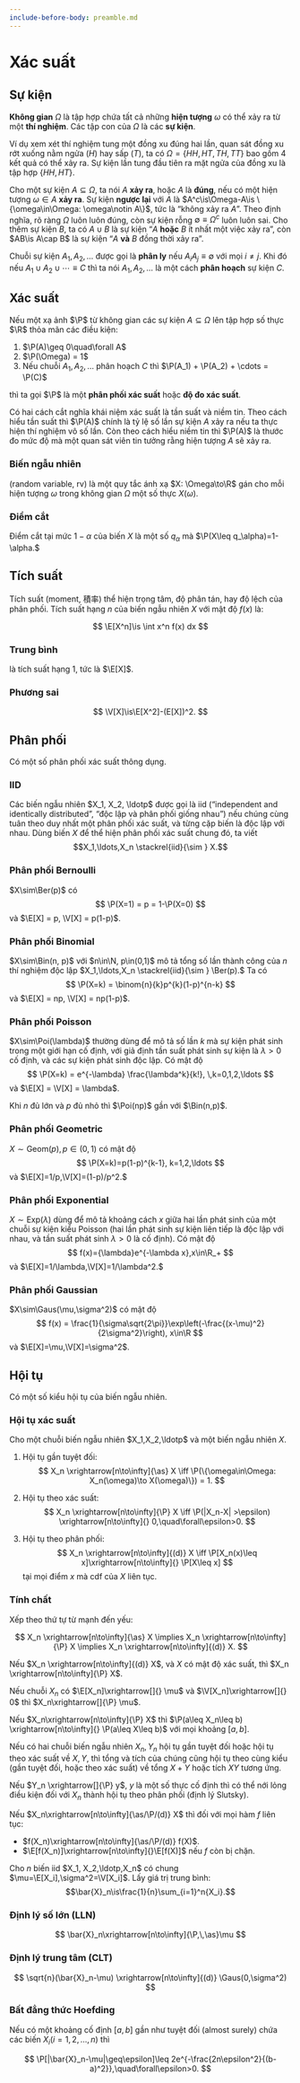 ```yaml
---
include-before-body: preamble.md
---
```


# Xác suất

## Sự kiện

**Không gian** $\Omega$ là tập hợp chứa tất cả những
**hiện tượng** $\omega$ có thể xảy ra
từ một **thí nghiệm**.
Các tập con của $\Omega$ là các **sự kiện**.

Ví dụ xem xét thí nghiệm
tung một đồng xu đúng hai lần,
quan sát đồng xu rớt xuống nằm ngửa ($H$) hay sấp ($T$),
ta có $\Omega = \{HH, HT, TH, TT\}$ bao gồm 4 kết quả có thể xảy ra.
Sự kiện lần tung đầu tiên ra mặt ngửa của đồng xu là
tập hợp $\{HH, HT\}.$

Cho một sự kiện $A\subseteq\Omega$,
ta nói $A$ **xảy ra**, hoặc $A$ là **đúng**,
nếu có một hiện tượng $\omega\in A$ **xảy ra**.
Sự kiện **ngược lại** với $A$ là
$A^c\is\Omega-A\is \{\omega\in\Omega: \omega\notin A\}$,
tức là "không xảy ra $A$".
Theo định nghĩa, rõ ràng $\Omega$ luôn luôn đúng,
còn sự kiện rỗng $\emptyset\equiv\Omega^c$ luôn luôn sai.
Cho thêm sự kiện $B$, ta có
$A\cup B$ là sự kiện "$A$ **hoặc** $B$ ít nhất một việc xảy ra",
còn
$AB\is A\cap B$ là sự kiện "$A$ **và** $B$ đồng thời xảy ra".

Chuỗi sự kiện $A_1, A_2, \ldots$ được gọi là **phân ly**
nếu $A_i A_j\equiv\emptyset$ với mọi $i\neq j$.
Khi đó nếu $A_1\cup A_2\cup\cdots\equiv C$ thì ta nói $A_1, A_2, \ldots$ là một cách **phân hoạch** sự kiện $C$.

## Xác suất

Nếu một xạ ảnh
$\P$
từ không gian các sự kiện
$A\subseteq\Omega$ lên tập hợp số thực $\R$
thỏa mãn các điều kiện:

1. $\P(A)\geq 0\quad\forall A$
2. $\P(\Omega) = 1$
3. Nếu chuỗi $A_1, A_2, \ldots$ phân hoạch $C$ thì
$\P(A_1) + \P(A_2) + \cdots = \P(C)$

thì ta gọi $\P$ là một **phân phối xác suất** hoặc **độ đo xác suất**.

Có hai cách cắt nghĩa khái niệm xác suất là tần suất và niềm tin.
Theo cách hiểu tần suất thì $\P(A)$ chính là tỷ lệ số lần sự kiện $A$
xảy ra nếu ta thực hiện thí nghiệm vô số lần.
Còn theo cách hiểu niềm tin thì $\P(A)$ là thước đo mức độ mà một quan sát viên tin tưởng rằng hiện tượng $A$ sẽ xảy ra.

::: {#def-randvar}
### Biến ngẫu nhiên
(random variable, rv) là một quy tắc ánh xạ
$X: \Omega\to\R$
gán cho mỗi hiện tượng $\omega$ trong
không gian $\Omega$
một số thực $X(\omega)$.
:::

:::{#def-quantile}
### Điểm cắt
Điểm cắt tại mức $1-\alpha$ của biến $X$ là một số $q_\alpha$ mà $\P(X\leq q_\alpha)=1-\alpha.$
:::


## Tích suất

Tích suất (moment, 積率) thể hiện trọng tâm, độ phân tán, hay độ lệch của phân phối.
Tích suất hạng $n$ của biến ngẫu nhiên $X$
với mật độ $f(x)$ là:

$$
\E[X^n]\is \int x^n f(x) dx
$$

::: {#def-expectation}
### Trung bình
là tích suất hạng 1, tức là $\E[X]$.
:::

::: {#def-variance}
### Phương sai
$$
\V[X]\is\E[X^2]-(E[X])^2.
$$
:::

## Phân phối

Có một số phân phối xác suất thông dụng.

::: {#def-iid}
### IID
Các biến ngẫu nhiên $X_1, X_2, \ldotp$ được gọi là
iid ("independent and identically distributed",
"độc lập và phân phối giống nhau")
nếu chúng cùng tuân theo duy nhất một phân phối xác suất,
và từng cặp biến là độc lập với nhau.
Dùng biến $X$ để thể hiện phân phối xác suất chung đó, ta viết
$$X_1,\ldots,X_n \stackrel{iid}{\sim } X.$$
:::

::: {#def-bernoulli}
### Phân phối Bernoulli
$X\sim\Ber(p)$
có
$$
\P(X=1) = p = 1-\P(X=0)
$$
và
$\E[X] = p, \V[X] = p(1-p)$.
:::

::: {#def-binomial}
### Phân phối Binomial
$X\sim\Bin(n, p)$
với $n\in\N, p\in(0,1)$
mô tả tổng số lần thành công
của $n$ thí nghiệm độc lập
$X_1,\ldots,X_n \stackrel{iid}{\sim } \Ber(p).$
Ta có
$$
\P(X=k) = \binom{n}{k}p^{k}(1-p)^{n-k}
$$
và
$\E[X] = np, \V[X] = np(1-p)$.
:::

:::{#def-poisson}
### Phân phối Poisson
$X\sim\Poi(\lambda)$
thường dùng để mô tả số lần $k$ mà sự kiện phát sinh
trong một giới hạn cố định,
với giả định tần suất phát sinh sự kiện là
$\lambda > 0$ cố định,
và các sự kiện phát sinh độc lập.
Có
mật độ
$$
\P(X=k) = e^{-\lambda}
\frac{\lambda^k}{k!}, \,k=0,1,2,\ldots
$$
và
$\E[X] = \V[X] = \lambda$.
:::

Khi $n$ đủ lớn và $p$ đủ nhỏ thì
$\Poi(np)$ gần với $\Bin(n,p)$.

:::{#def-geomdist}
### Phân phối Geometric
$X\sim\text{Geom}(p), p \in (0,1)$
có mật độ
$$
\P(X=k)=p(1-p)^{k-1}, k=1,2,\ldots
$$
và
$\E[X]=1/p,\V[X]=(1-p)/p^2.$
:::

:::{#def-expdist}
### Phân phối Exponential
$X\sim\text{Exp}(\lambda)$
dùng để mô tả khoảng cách $x$ giữa hai lần phát sinh
của một chuỗi sự kiện kiểu Poisson
(hai lần phát sinh sự kiện liên tiếp là độc lập với nhau,
và tần suất phát sinh $\lambda>0$ là cố định).
Có mật độ
$$
f(x)={\lambda}e^{-\lambda x},x\in\R_+
$$
và
$\E[X]=1/\lambda,\V[X]=1/\lambda^2.$
:::

:::{#def-gaussian}
### Phân phối Gaussian
$X\sim\Gaus(\mu,\sigma^2)$ có
mật độ
$$
f(x) =
\frac{1}{\sigma\sqrt{2\pi}}\exp\left(-\frac{(x-\mu)^2}{2\sigma^2}\right),
x\in\R
$$
và
$\E[X]=\mu,\V[X]=\sigma^2$.
:::

## Hội tụ

Có một số kiểu hội tụ của biến ngẫu nhiên.

::: {#def-conv-proba}
### Hội tụ xác suất
Cho một chuỗi biến ngẫu nhiên $X_1,X_2,\ldotp$
và một biến ngẫu nhiên $X$.

1. Hội tụ gần tuyệt đối:
$$
X_n \xrightarrow[n\to\infty]{\as} X \iff
\P(\{\omega\in\Omega: X_n(\omega)\to X(\omega)\}) = 1.
$$

2. Hội tụ theo xác suất:
$$
X_n \xrightarrow[n\to\infty]{\P} X \iff
\P(|X_n-X| >\epsilon)
\xrightarrow[n\to\infty]{}
0,\quad\forall\epsilon>0.
$$

3. Hội tụ theo phân phối:
$$
X_n \xrightarrow[n\to\infty]{(d)} X \iff
\P[X_n(x)\leq x]\xrightarrow[n\to\infty]{} \P[X\leq x]
$$
tại mọi điểm $x$ mà cdf của $X$ liên tục.

:::

### Tính chất

Xếp theo thứ tự từ mạnh đến yếu:

$$
X_n \xrightarrow[n\to\infty]{\as} X \implies
X_n \xrightarrow[n\to\infty]{\P} X \implies
X_n \xrightarrow[n\to\infty]{(d)} X.
$$

Nếu
$X_n \xrightarrow[n\to\infty]{(d)} X$,
và
$X$ có mật độ xác suất, thì
$X_n \xrightarrow[n\to\infty]{\P} X$.

Nếu chuỗi $X_n$ có
$\E[X_n]\xrightarrow[]{} \mu$ và
$\V[X_n]\xrightarrow[]{} 0$ thì
$X_n\xrightarrow[]{\P} \mu$.

Nếu $X_n\xrightarrow[n\to\infty]{\P} X$ thì
$\P(a\leq X_n\leq b) \xrightarrow[n\to\infty]{} \P(a\leq X\leq b)$
với mọi khoảng $[a,b]$.

Nếu có hai chuỗi biến ngẫu nhiên $X_n, Y_n$
hội tụ gần tuyệt đối
hoặc hội tụ theo xác suất về $X, Y$,
thì tổng và tích của chúng
cũng hội tụ theo cùng kiểu (gần tuyệt đối, hoặc theo xác suất)
về tổng $X+Y$ hoặc tích $XY$ tương ứng.

Nếu $Y_n \xrightarrow[]{\P} y$, $y$ là một số thực cố định thì có thể
nới lỏng điều kiện đối với $X_n$ thành hội tụ theo phân phối (định lý Slutsky).

Nếu $X_n\xrightarrow[n\to\infty]{\as/\P/(d)} X$ thì
đối với mọi hàm $f$ liên tục:

- $f(X_n)\xrightarrow[n\to\infty]{\as/\P/(d)} f(X)$.
- $\E[f(X_n)]\xrightarrow[n\to\infty]{}\E[f(X)]$ nếu $f$ còn bị chặn.

Cho $n$ biến iid $X_1, X_2,\ldotp,X_n$ có chung
$\mu=\E[X_i],\sigma^2=\V[X_i]$.
Lấy giá trị trung bình:
$$\bar{X}_n\is\frac{1}{n}\sum_{i=1}^n{X_i}.$$

::: {#thm-lln}
### Định lý số lớn (LLN)
$$
\bar{X}_n\xrightarrow[n\to\infty]{\P,\,\as}\mu
$$
:::

::: {#thm-clt}
### Định lý trung tâm (CLT)
$$
\sqrt{n}(\bar{X}_n-\mu)
\xrightarrow[n\to\infty]{(d)}
\Gaus(0,\sigma^2)
$$
:::

::: {#thm-hoeffding}
### Bất đẳng thức Hoefding
Nếu có một khoảng cố định $[a,b]$ gần như tuyệt đối (almost surely) chứa các biến $X_i (i=1,2,\ldots,n)$ thì

$$
\P[|\bar{X}_n-\mu|\geq\epsilon]\leq
2e^{-\frac{2n\epsilon^2}{(b-a)^2}},\quad\forall\epsilon>0.
$$

:::

